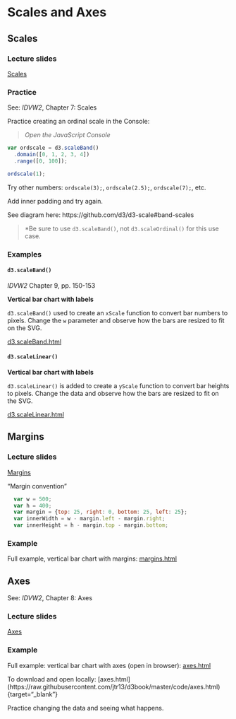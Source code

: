 # Scales and Axes <i class="fa fa-arrows"></i>

## Scales

### Lecture slides <i class="fa fa-television"></i>

<script src="https://d3js.org/d3.v7.js"></script>
 
[Scales](pdfs/scales.pdf){target="_blank"}

### Practice

See: *IDVW2*, Chapter 7: Scales

Practice creating an ordinal scale in the Console:

> <i class="fa fa-hand-o-right"></i> *Open the JavaScript Console* <i class="fa fa-terminal"></i>

``` js
var ordscale = d3.scaleBand()
  .domain([0, 1, 2, 3, 4])
  .range([0, 100]);
```
  
``` js  
ordscale(1);
```

Try other numbers: `ordscale(3);`, `ordscale(2.5);`, `ordscale(7);`, etc.

Add inner padding and try again.

See diagram here: https://github.com/d3/d3-scale#band-scales

> <i class="far fa-lightbulb"></i> *Be sure to use `d3.scaleBand()`, not `d3.scaleOrdinal()` for this use case.

### Examples

#### `d3.scaleBand()` {-}

*IDVW2* Chapter 9, pp. 150-153

**Vertical bar chart with labels**

`d3.scaleBand()` used to create an `xScale` function to convert bar numbers to pixels. Change the `w` parameter and observe how the bars are resized to fit on the SVG.

[d3.scaleBand.html](code/d3.scaleBand.html){target="_blank"}

#### `d3.scaleLinear()` {-}

**Vertical bar chart with labels**

`d3.scaleLinear()` is added to create a `yScale` function to convert bar heights to pixels. Change the data and observe how the bars are resized to fit on the SVG.

[d3.scaleLinear.html](code/d3.scaleLinear.html){target="_blank"}

## Margins

### Lecture slides <i class="fa fa-television"></i>

[Margins](pdfs/margins.pdf){target="_blank"}

"Margin convention"

``` js
  var w = 500;
  var h = 400;
  var margin = {top: 25, right: 0, bottom: 25, left: 25};
  var innerWidth = w - margin.left - margin.right;
  var innerHeight = h - margin.top - margin.bottom;
```

### Example

Full example, vertical bar chart with margins: [margins.html](code/margins.html){target="_blank"}

## Axes 

See: *IDVW2*, Chapter 8: Axes

### Lecture slides <i class="fa fa-television"></i>

[Axes](pdfs/axes.pdf){target="_blank"}

### Example

Full example: vertical bar chart with axes (open in browser): [axes.html](code/axes.html){target="_blank"}

To download and open locally: [axes.html] (https://raw.githubusercontent.com/jtr13/d3book/master/code/axes.html){target="_blank"}

Practice changing the data and seeing what happens.

